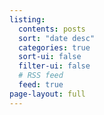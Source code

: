 ```yaml
---
listing:
  contents: posts
  sort: "date desc"
  categories: true
  sort-ui: false
  filter-ui: false
  # RSS feed
  feed: true
page-layout: full
---
```


